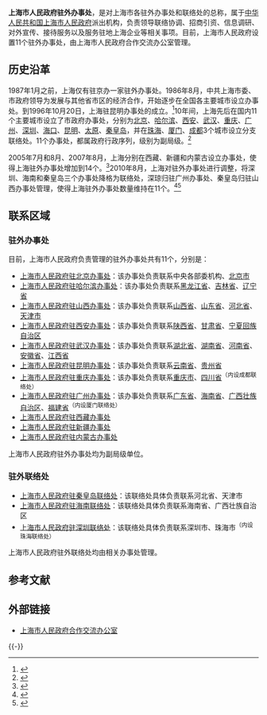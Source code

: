 '''上海市人民政府驻外办事处'''，是对上海市各驻外办事处和联络处的总称，属于[[中华人民共和国|中华人民共和国]][[上海市人民政府|上海市人民政府]]派出机构，负责领导联络协调、招商引资、信息调研、对外宣传、接待服务以及服务驻地上海企业等相关事项。目前，上海市人民政府设置11个驻外办事处，由上海市人民政府合作交流办公室管理。

== 历史沿革 ==
1987年1月之前，上海仅有驻京办一家驻外办事处。1986年8月，中共上海市委、市政府领导为发展与其他省市区的经济合作，开始逐步在全国各主要城市设立办事处。到1996年10月20日，上海驻昆明办事处的成立。<ref name="驻昆办">{{cite web|url=http://xzb.sh.gov.cn/node2/node4/2007hzjl/sfzwb/node564/userobject1ai43646.html|title=市府驻昆明办事处|publisher=上海合作交流网|access-date=2013-12-18|archive-url=https://web.archive.org/web/20131219025721/http://xzb.sh.gov.cn/node2/node4/2007hzjl/sfzwb/node564/userobject1ai43646.html|archive-date=2013-12-19|dead-url=yes}}</ref>10年间，上海先后在国内11个主要城市设立了市政府办事处，分别为[[北京|北京]]、[[哈尔滨|哈尔滨]]、[[西安|西安]]、[[武汉|武汉]]、[[重庆|重庆]]、[[广州|广州]]、[[深圳|深圳]]、[[海口|海口]]、[[昆明|昆明]]、[[太原|太原]]、[[秦皇岛|秦皇岛]]，并在[[珠海|珠海]]、[[厦门|厦门]]、[[成都|成都]]3个城市设立分支联络处。11个办事处，都属政府行政序列，级别为副局级。<ref>{{cite web|url=http://www.shanghai.gov.cn/shanghai/node2314/node24651/node11596/node11612/userobject21ai31685.html|title=上海驻外省市办事处|publisher=上海年鉴2002|date=2004-04-07|accessdate=2013-12-18|archive-date=2013-12-19|archive-url=https://web.archive.org/web/20131219045430/http://www.shanghai.gov.cn/shanghai/node2314/node24651/node11596/node11612/userobject21ai31685.html|dead-url=no}}</ref>

2005年7月和8月、2007年8月，上海分别在西藏、新疆和内蒙古设立办事处，使得上海驻外办事处增加到14个。<ref>{{cite web|url=http://news.sohu.com/20070209/n248136272.shtml|title=上海市政府驻外办事处走过20年 因服务而生以服务为本|publisher=搜狐新闻|date=2007-02-09|access-date=2013-12-18|archive-date=2019-05-09|archive-url=https://web.archive.org/web/20190509205229/http://news.sohu.com/20070209/n248136272.shtml}}</ref>2010年8月，上海对驻外办事处进行调整，将深圳、海南和秦皇岛三个办事处降格为联络处，深琼归驻广州办事处、秦皇岛归驻山西办事处管理，使得上海驻外办事处数量维持在11个。<ref>{{cite web|url=http://xzb.sh.gov.cn/node2/node4/node731/node754/node761/u1a99461.html|title=市府驻广州办事处|publisher=上海市人民政府合作交流办公室|deadurl=yes|archiveurl=https://web.archive.org/web/20131217093604/http://xzb.sh.gov.cn/node2/node4/node731/node754/node761/u1a99461.html|archivedate=2013-12-17|accessdate=2013-12-18}}</ref><ref>{{cite web|url=http://xzb.sh.gov.cn/node2/node4/node731/node754/node761/u1a99458.html|title=上海市人民政府驻山西办事处办事处|publisher=上海市人民政府合作交流办公室|deadurl=yes|archiveurl=https://web.archive.org/web/20131217224827/http://xzb.sh.gov.cn/node2/node4/node731/node754/node761/u1a99458.html|archivedate=2013-12-17|accessdate=2013-12-18}}</ref>

== 联系区域 ==
===驻外办事处===
目前，上海市人民政府负责管理的驻外办事处共有11个，分别是：
*[[上海市人民政府驻北京办事处|上海市人民政府驻北京办事处]]：该办事处负责联系中央各部委机构、[[北京市|北京市]]
*[[上海市人民政府驻哈尔滨办事处|上海市人民政府驻哈尔滨办事处]]：该办事处负责联系[[黑龙江省|黑龙江省]]、[[吉林省|吉林省]]、[[辽宁省|辽宁省]]
*[[上海市人民政府驻山西办事处|上海市人民政府驻山西办事处]]：该办事处负责联系[[山西省|山西省]]、[[山东省|山东省]]、[[河北省|河北省]]、[[天津市|天津市]]
*[[上海市人民政府驻西安办事处|上海市人民政府驻西安办事处]]：该办事处负责联系[[陕西省|陕西省]]、[[甘肃省|甘肃省]]、[[宁夏回族自治区|宁夏回族自治区]]
*[[上海市人民政府驻武汉办事处|上海市人民政府驻武汉办事处]]：该办事处负责联系[[湖北省|湖北省]]、[[湖南省|湖南省]]、[[河南省|河南省]]、[[安徽省|安徽省]]、[[江西省|江西省]]
*[[上海市人民政府驻昆明办事处|上海市人民政府驻昆明办事处]]：该办事处负责联系[[云南省|云南省]]、[[贵州省|贵州省]]
*[[上海市人民政府驻重庆办事处|上海市人民政府驻重庆办事处]]：该办事处负责联系[[重庆市|重庆市]]、[[四川省|四川省]]<sup>（内设成都联络处）</sup>
*[[上海市人民政府驻广州办事处|上海市人民政府驻广州办事处]]：该办事处负责联系[[广东省|广东省]]、[[海南省|海南省]]、[[广西壮族自治区|广西壮族自治区]]、[[福建省|福建省]]<sup>（内设厦门联络处）</sup>
*[[上海市人民政府驻西藏办事处|上海市人民政府驻西藏办事处]]
*[[上海市人民政府驻新疆办事处|上海市人民政府驻新疆办事处]]
*[[上海市人民政府驻内蒙古办事处|上海市人民政府驻内蒙古办事处]]

上海市人民政府驻外办事处均为副局级单位。

===驻外联络处===
*[[上海市人民政府驻秦皇岛联络处|上海市人民政府驻秦皇岛联络处]]：该联络处具体负责联系河北省、天津市
*[[上海市人民政府驻海南联络处|上海市人民政府驻海南联络处]]：该联络处具体负责联系海南省、广西壮族自治区
*[[上海市人民政府驻深圳联络处|上海市人民政府驻深圳联络处]]：该联络处具体负责联系深圳市、珠海市<sup>（内设珠海联络处）</sup>

上海市人民政府驻外联络处均由相关办事处管理。

== 参考文献 ==
{{Reflist|2}}

==外部链接==
*[https://web.archive.org/web/20131217070603/http://xzb.sh.gov.cn/ 上海市人民政府合作交流办公室]

{{-}}
{{上海市人民政府|派出机构}}